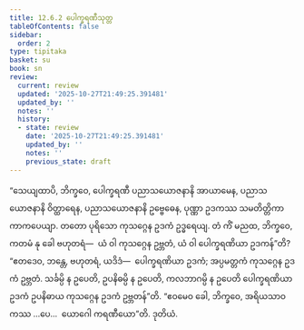 ```yaml
---
title: 12.6.2 ပေါက္ခရဏီသုတ္တ
tableOfContents: false
sidebar:
  order: 2
type: tipitaka
basket: su
book: sn
review:
  current: review
  updated: '2025-10-27T21:49:25.391481'
  updated_by: ''
  notes: ''
  history:
  - state: review
    date: '2025-10-27T21:49:25.391481'
    updated_by: ''
    notes: ''
    previous_state: draft
---
```



<ReviewStatus review={frontmatter.review} showDetails={true} />

<HypothesisAnnotation frontmatter={frontmatter} />

<DynamicBreadcrumb />

<Division number="1122" book="sn" e="ch" v="18" p="447">

<Paragraph number="2411" book="sn">
“သေယျထာပိ, ဘိက္ခဝေ, ပေါက္ခရဏီ ပညာသယောဇနာနိ အာယာမေန, ပညာသယောဇနာနိ ဝိတ္ထာရေန, ပညာသယောဇနာနိ ဥဗ္ဗေဓေန, ပုဏ္ဏာ ဥဒကဿ သမတိတ္တိကာ ကာကပေယျာ. တတော ပုရိသော ကုသဂ္ဂေန ဥဒကံ ဥဒ္ဓရေယျ. တံ ကိံ မညထ, ဘိက္ခဝေ, ကတမံ နု ခေါ ဗဟုတရံ—  ယံ ဝါ ကုသဂ္ဂေန ဥဗ္ဘတံ, ယံ ဝါ ပေါက္ခရဏိယာ ဥဒကန်”တိ? “ဧတဒေဝ, ဘန္တေ, ဗဟုတရံ, ယဒိဒံ—  ပေါက္ခရဏိယာ ဥဒကံ; အပ္ပမတ္တကံ ကုသဂ္ဂေန ဥဒကံ ဥဗ္ဘတံ. သင်္ခမ္ပိ န ဥပေတိ, ဥပနိဓမ္ပိ န ဥပေတိ, ကလဘာဂမ္ပိ န ဥပေတိ ပေါက္ခရဏိယာ ဥဒကံ ဥပနိဓာယ ကုသဂ္ဂေန ဥဒကံ ဥဗ္ဘတန်”တိ. “ဧဝမေဝ ခေါ, ဘိက္ခဝေ, အရိယသာဝကဿ …ပေ…  ယောဂေါ ကရဏီယော”တိ.

</Paragraph>
</Division>

<Paragraph number="2412" type="center" book="sn">
ဒုတိယံ.
</Paragraph>